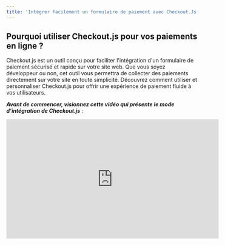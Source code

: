```yaml
---
title: 'Intégrer facilement un formulaire de paiement avec Checkout.Js'
---
```


## Pourquoi utiliser Checkout.js pour vos paiements en ligne ?

Checkout.js est un outil conçu pour faciliter l'intégration d'un formulaire de paiement sécurisé et rapide sur votre site web. Que vous soyez développeur ou non, cet outil vous permettra de collecter des paiements directement sur votre site en toute simplicité. Découvrez comment utiliser et personnaliser Checkout.js pour offrir une expérience de paiement fluide à vos utilisateurs.

***Avant de commencer, visionnez cette vidéo qui présente le mode d’intégration de Checkout.js*** :

<iframe width="560" height="315" src="https://www.youtube.com/embed/NswxFnyrzR8" title="Intégrer un formulaire de paiement sur votre site avec Feda Checkout" frameborder="0" allow="accelerometer; autoplay; clipboard-write; encrypted-media; gyroscope; picture-in-picture" allowfullscreen />

## Méthodes d'intégration de Checkout.js

Checkout.js offre plusieurs options d'intégration pour répondre à différents besoins. Vous pouvez ajouter un bouton de paiement simple, plusieurs boutons de collecte, ou même intégrer le formulaire de paiement directement sur votre site pour éviter les redirections.


<Steps>
  <Step title="Ajouter un bouton de paiement simple à votre page">
    Commencez par ajouter un bouton simple sur votre page pour déclencher la        collecte. Ce bouton permettra à l’utilisateur d’accéder à un formulaire de      paiement où il pourra finaliser la transaction.

    ```javascript
  <!--
Remplacez VOTRE_CLE_API_PUBLIQUE par la clé publique de votre compte sandbox ou live.
-->

<!doctype html>
<html lang="en">
<head>
  <meta charset="utf-8">
  <meta http-equiv="X-UA-Compatible" content="IE=edge,chrome=1"/>
  <title>Intégrer Feda Checkout à mon site</title>
  <script src="https://cdn.fedapay.com/checkout.js?v=1.1.7"></script>
</head>
<body>
  <button id="pay-btn">Payer 100 FCFA</button>
  <script type="text/javascript">
      FedaPay.init('#pay-btn', { public_key: 'VOTRE_CLE_API_PUBLIQUE' });
  </script>
</body>
</html>
```

<Info>
**Démo :
  
Cliquez sur le bouton pour tester

(Insérer un bouton démo)**
</Info>
  </Step>

  <Step title="Personnaliser le formulaire de paiement">
    Vous pouvez personnaliser les détails de la collecte (montant, description, noms et adresse e-mail du client) pour adapter le formulaire de paiement à votre plateforme.

```javascript
<!doctype html>
<html lang="en">
<head>
  <meta charset="utf-8">
  <meta http-equiv="X-UA-Compatible" content="IE=edge,chrome=1"/>
  <title>Intégrer Feda Checkout à mon site</title>
  <script src="https://cdn.fedapay.com/checkout.js?v=1.1.7"></script>
</head>
<body>
  <button id="pay-btn">Payer 1000 FCFA</button>
  <script type="text/javascript">
      FedaPay.init('#pay-btn', {
        public_key: 'VOTRE_CLE_API_PUBLIQUE',
        transaction: {
          amount: 1000,
          description: 'Acheter mon produit'
        },
        customer: {
          email: 'johndoe@gmail.com',
          lastname: 'Doe',
          firstname: 'John',
        }
      });
  </script>
</body>
</html>
```

<Info>
  **Démo Personnalisée :
  
Bouton de paiement personnalisé avec des informations supplémentaires sur l’utilisateur

(Insérer un bouton démo : Payer 1000 FCFA)
</Info>
  </Step>

  <Step title="Ajouter plusieurs boutons de paiement sur une même page">
    Pour permettre des collectes de différents montants, vous pouvez intégrer plusieurs boutons de paiement sur la même page.

```javascript
<!doctype html>
<html lang="en">
<head>
  <meta charset="utf-8">
  <meta http-equiv="X-UA-Compatible" content="IE=edge,chrome=1"/>
  <title>Intégrer Feda Checkout à mon site</title>
  <script src="https://cdn.fedapay.com/checkout.js?v=1.1.7"></script>
</head>
<body>
  <button class="pay-btn"
  data-transaction-amount="1000"
  data-transaction-description="Acheter mon produit"
  data-customer-email="johndoe@gmail.com"
  data-customer-lastname="Doe">Payer 1000 FCFA</button>

  <button class="pay-btn"
  data-transaction-amount="2000"
  data-transaction-description="Acheter mon produit"
  data-customer-email="janetay@gmail.com"
  data-customer-lastname="Tay">Payer 2000 FCFA</button>
  <script type="text/javascript">
      FedaPay.init('.pay-btn', { public_key: 'VOTRE_CLE_API_PUBLIQUE' });
  </script>
</body>
</html>
```
<Info>
Démo :
  
(Insérer les boutons : Payer 1000 FCFA, Payer 2000 FCFA)
</Info>
  </Step>

  <Step title="Déclencher la collecte avec un événement
">
    Si vous souhaitez déclencher la collecte par un événement spécifique, utilisez JavaScript pour activer le formulaire de paiement sur demande.

```javascript
<!doctype html>
<html lang="en">
<head>
  <meta charset="utf-8">
  <meta http-equiv="X-UA-Compatible" content="IE=edge,chrome=1"/>
  <title>Intégrer Feda Checkout à mon site</title>
  <script src="https://cdn.fedapay.com/checkout.js?v=1.1.7"></script>
</head>
<body>
  <button id="pay-btn"
  data-transaction-amount="1000"
  data-transaction-description="Acheter mon produit"
  data-customer-email="johndoe@gmail.com"
  data-customer-lastname="Doe"
  >Payer 1000 FCFA</button>

  <script type="text/javascript">
    let widget =  FedaPay.init({
      public_key: 'VOTRE_CLE_API_PUBLIQUE'
    });
    let btn = document.getElementById('pay-btn');
    btn.addEventListener('click', () => {
      widget.open();
    });
  </script>
</body>
</html>
```
<Info>
  Démo Événement :
  
(Bouton de démo : Payer 1000 FCFA)
</Info>
  </Step>

  <Step title="Intégration embarquée : Paiement sans redirection">
    Pour une expérience utilisateur optimisée, vous pouvez intégrer le formulaire de collecte directement sur votre site, sans rediriger l'utilisateur.

```javascript
<!doctype html>
<html lang="en">
<head>
  <meta charset="utf-8">
  <meta http-equiv="X-UA-Compatible" content="IE=edge,chrome=1"/>
  <title>Intégrer Feda Checkout à mon site</title>
  <script src="https://cdn.fedapay.com/checkout.js?v=1.1.7"></script>
</head>
<body>
  <div id="embed" style="width: 500px; height: 420px"></div>

  <script type="text/javascript">
      FedaPay.init({
        public_key: 'VOTRE_CLE_API_PUBLIQUE',
        transaction: {
          amount: 1000,
          description: 'Acheter mon produit'
        },
        customer: {
          email: 'johndoe@gmail.com',
          lastname: 'Doe',
        },
        container: '#embed'
     });
  </script>
</body>
</html>
```
<Info>
  Démo Intégrée :
  
(Insérer ici un bouton de démo avec paiement intégré)
</Info>
  </Step>
</Steps>

## Personnalisation de l'interface et options avancées

Checkout.js permet de personnaliser les éléments visuels de votre formulaire pour qu’il corresponde à l’identité de votre plateforme. Vous pouvez notamment définir la couleur de l’arrière-plan, le texte du bouton de paiement, ou ajouter un logo.

_**Modifier l'apparence et ajouter des détails supplémentaires**_

- _**Clé publique** : `data-public-key`_
- _**Montant de la collecte** : `data-transaction-amount`_
- _**Description de la collecte** : `data-transaction-description`_
- _**Devise** : `data-currency-iso`_
- _**Texte du bouton** : `data-button-text`_
- _**Classe CSS du bouton** : `data-button-class`_
- _**Image et description du widget** : `data-widget-image, data-widget-description`_

## Méthode avec une balise form pour une intégration avancée

Checkout.js permet également l’intégration avec une balise form pour envoyer des données spécifiques après paiement.

```javascript
<!--
Remplacez VOTRE_CLE_API_PUBLIQUE par la clé publique de votre compte sandbox ou live.
-->
<form action="index.php" method="POST">
 <input type="hidden" name="field" value="test">
 <script
   src="https://cdn.fedapay.com/checkout.js?v=1.1.7"
   data-public-key="VOTRE_CLE_API_PUBLIQUE"
   data-button-text="Payer 1000"
   data-button-class="button-class"
   data-transaction-amount="1000"
   data-transaction-description="Description de la transaction"
   data-currency-iso="XOF">
 </script>
</form>
```
